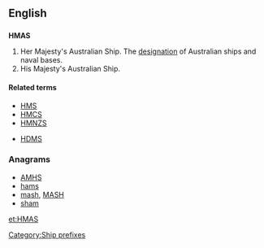 {{wikipedia|Her Majesty's Australian Ship}}
==English==

==={{initialism}}===
'''HMAS'''
# Her Majesty's Australian Ship. The [[designation]] of Australian ships and naval bases.
# His Majesty's Australian Ship.

====Related terms====
* [[HMS]]
* [[HMCS]]
* [[HMNZS]]

* [[HDMS]]

===Anagrams===
* [[AMHS#English|AMHS]]
* [[hams#English|hams]]
* [[mash#English|mash]], [[MASH#English|MASH]]
* [[sham#English|sham]]

[[Category:Ship prefixes]]

[[et:HMAS]]